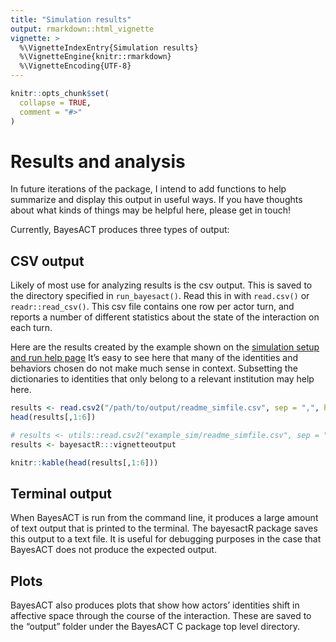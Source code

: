 ```yaml
---
title: "Simulation results"
output: rmarkdown::html_vignette
vignette: >
  %\VignetteIndexEntry{Simulation results}
  %\VignetteEngine{knitr::rmarkdown}
  %\VignetteEncoding{UTF-8}
---
```


```r
knitr::opts_chunk$set(
  collapse = TRUE,
  comment = "#>"
)
```

# Results and analysis

In future iterations of the package, I intend to add functions to help summarize and display this output in useful ways. If you have thoughts about what kinds of things may be helpful here, please get in touch!

Currently, BayesACT produces three types of output:

## CSV output

Likely of most use for analyzing results is the csv output. This is saved to the directory specified in `run_bayesact()`. Read this in with `read.csv()` or `readr::read_csv()`. This csv file contains one row per actor turn, and reports a number of different statistics about the state of the interaction on each turn. 

Here are the results created by the example shown on the [simulation setup and run help page](https://ahcombs.github.io/bayesactR/articles/run_elements.html) It's easy to see here that many of the identities and behaviors chosen do not make much sense in context. Subsetting the dictionaries to identities that only belong to a relevant institution may help here. 

```r
results <- read.csv2("/path/to/output/readme_simfile.csv", sep = ",", header = TRUE)
head(results[,1:6])
```

```r
# results <- utils::read.csv2("example_sim/readme_simfile.csv", sep = ",", header = TRUE)
results <- bayesactR:::vignetteoutput
```

```r
knitr::kable(head(results[,1:6]))
```

## Terminal output

When BayesACT is run from the command line, it produces a large amount of text output that is printed to the terminal. The bayesactR package saves this output to a text file. It is useful for debugging purposes in the case that BayesACT does not produce the expected output.

## Plots

BayesACT also produces plots that show how actors' identities shift in affective space through the course of the interaction. These are saved to the "output" folder under the BayesACT C package top level directory. 
